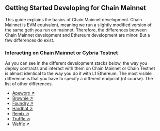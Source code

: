 ## Getting Started Developing for Chain Mainnet

This guide explains the basics of Chain Mainnet development. Chain Mainnet is EVM equivalent, meaning we run a slightly modified version of the same geth you run on mainnet. Therefore, the differences between Chain Mainnet development and Ethereum development are minor. But a few differences do exist.

### Interacting on Chain Mainnet or Cybria Testnet

As you can see in the different development stacks below, the way you deploy contracts and interact with them on Chain Mainnet or Chain Testnet is almost identical to the way you do it with L1 Ethereum.
The most visible difference is that you have to specify a different endpoint (of course).
The list of other differences.

*   [Apeworx ↗](https://www.apeworx.io/)
*   [Brownie ↗](https://eth-brownie.readthedocs.io/en/stable/install.html)
*   [Foundry ↗](https://getfoundry.sh/)
*   [Hardhat ↗](https://hardhat.org/)
*   [Remix ↗](https://remix.ethereum.org)
*   [Truffle ↗](https://trufflesuite.com/)
*   [Waffle ↗](https://getwaffle.io/)